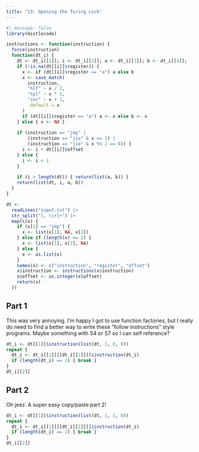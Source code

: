 ```yaml
---
title: "23: Opening the Turing Lock"
---
```


```r
#| message: false
library(mistlecode)

instructions <- function(instruction) {
  force(instruction)
  function(dt_i) {
    dt <- dt_i[[1]]; i <- dt_i[[2]]; a <- dt_i[[3]]; b <- dt_i[[4]];
    if (!is.na(dt[[i]]$register)) {
      x <- if (dt[[i]]$register == "a") a else b
      x <- case_match(
        instruction,
        "hlf" ~ x / 2,
        "tpl" ~ x * 3,
        "inc" ~ x + 1,
        .default = x
      )
      if (dt[[i]]$register == "a") a <- x else b <- x
    } else { x <- NA }
    
    if (instruction == "jmp" | 
        (instruction == "jio" & x == 1) |
        (instruction == "jie" & x %% 2 == 0)) {
      i <- i + dt[[i]]$offset
    } else {
      i <- i + 1
    }
    
    if (i > length(dt)) { return(list(a, b)) }
    return(list(dt, i, a, b))
  }
}

dt <-
  readLines("input.txt") |>
  str_split("[, \\+]+") |>
  map(\(x) {
    if (x[1] == "jmp") {
      x <- list(x[1], NA, x[2])
    } else if (length(x) == 2) {
      x <- list(x[1], x[2], NA)
    } else {
      x <- as.list(x)
    }
    names(x) <- c("instruction", "register", "offset")
    x$instruction <- instructions(x$instruction)
    x$offset <- as.integer(x$offset)
    return(x)
  })
```

## Part 1

This was very annoying. I'm happy I got to use function factories, but I really do need to find a better way to write these "follow instructions" style programs. Maybe something with S4 or S7 so I can self reference?

```r
dt_i <- dt[[1]]$instruction(list(dt, 1, 0, 0))
repeat {
  dt_i <- dt_i[[1]][[dt_i[[2]]]]$instruction(dt_i)
  if (length(dt_i) == 2) { break }
}
dt_i[[2]]
```

## Part 2

Oh jeez. A super easy copy/paste part 2!

```r
dt_i <- dt[[1]]$instruction(list(dt, 1, 1, 0))
repeat {
  dt_i <- dt_i[[1]][[dt_i[[2]]]]$instruction(dt_i)
  if (length(dt_i) == 2) { break }
}
dt_i[[2]]
```

